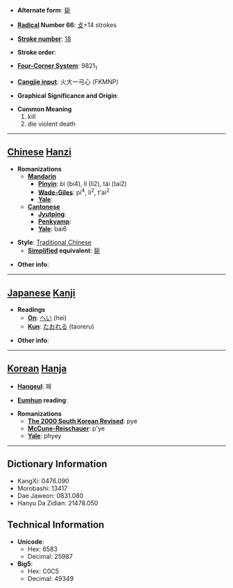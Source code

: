 * '''Alternate form''': [[毙]]

* '''[[Wiktionary:Chinese radical index| Radical]] Number 66''': [[Wiktionary:Chinese radical index 攴|攴]]+14 strokes

* '''[[Wiktionary:Chinese total strokes index|Stroke number]]''': [[Wiktionary:Chinese total strokes index 18|18]]

* '''Stroke order''': 

* '''[[Wiktionary:Chinese four corner index|Four-Corner System]]''': 9821<sub>1</sub>

* '''[[Wiktionary:Chinese Cangjie index|Cangjie input]]''': 火大一弓心 (FKMNP)

* '''Graphical Significance and Origin''': 

* '''Common Meaning'''
*#kill
*# die violent death


----

== [[Chinese]] [[Hanzi]] ==

* '''Romanizations'''
** '''[[Mandarin]]'''
*** '''[[Pinyin]]''': bì (bi4), lí (li2), tái (tai2)
*** '''[[Wade-Giles]]''': pi<sup>4</sup>, li<sup>2</sup>, t'ai<sup>2</sup>
*** '''[[Yale]]''': 
** '''[[Cantonese]]'''
*** '''[[Jyutping]]''':
*** '''[[Penkyamp]]''': 
*** '''[[Yale]]''': bai6

* '''Style''': [[Traditional Chinese]] 
** '''[[Simplified Chinese|Simplified]] equivalent''': [[毙]]

* '''Other info''': 

----

== [[Japanese]] [[Kanji]] ==

* '''Readings'''
** '''[[On]]''': [[へい]] (hei)
** '''[[Kun]]''': [[たおれる]] (taoreru)

* '''Other info''':  

----

== [[Korean]] [[Hanja]] ==

* '''[[Hangeul]]''': 폐

* '''[[Eumhun]] reading''': 

* '''Romanizations'''
** '''[[The 2000 South Korean Revised Romanization|The 2000 South Korean Revised]]''': pye
** '''[[McCune-Reischauer]]''': p'ye
** '''[[Yale]]''': phyey

----

== Dictionary Information ==

* KangXi: 0476.090
* Morobashi: 13417
* Dae Jaweon: 0831.080
* Hanyu Da Zidian: 21478.050

== Technical Information ==

* '''Unicode''':
** Hex: 6583
** Decimal: 25987
* '''Big5''':
** Hex: C0C5
** Decimal: 49349